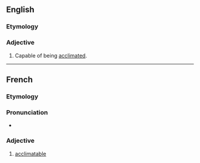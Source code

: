 ==English==

===Etymology===
{{suffix|en|acclimate|able}}

===Adjective===
{{head|en|adjective}}

# Capable of being [[acclimate]]d.

----

==French==

===Etymology===
{{suffix|fr|acclimater|able}}

===Pronunciation===
* {{audio|fr|LL-Q150 (fra)-Lepticed7-acclimatable.wav|Audio}}

===Adjective===
{{fr-adj}}

# [[#English|acclimatable]]